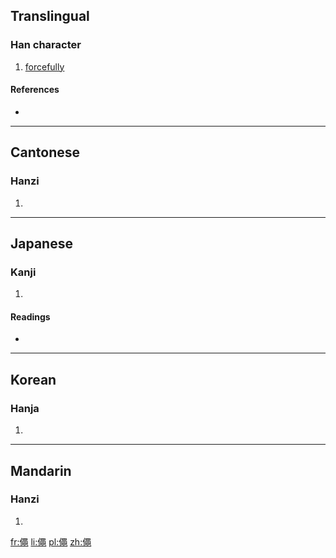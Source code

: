 ==Translingual==

===Han character===
{{Han char|rn=9|rad=人|as=13|sn=15|four=2721<sub>7</sub>|canj=人口X山 (ORXU)|ids=⿰[[亻]][[黽]]}}

# [[forcefully]]

====References====
* {{Han ref|kx=0118.070|dkj=01159|dj=0250.180|hdz=10224.140|uh=50F6|ud=20726|bh=E4EC|bd=58604}}

----

==Cantonese==

===Hanzi===
{{yue-hanzi|jyut=|y=[[man5]]}}

# {{defn|lang=yue|sort=人13}}

----

==Japanese==

===Kanji===
{{ja-kanji|grade=|rs=人13}}

# {{defn|lang=ja|sort=人13}}

====Readings====
* {{ja-readings|on=[[びん]] (bin), [[みん]] (min)|kun=[[つとめる]] (tsutomeru)}}

----

==Korean==

===Hanja===
{{ko-hanja|hangeul=민|rv=min|mr=min}}

# {{defn|lang=ko|sort=人13}}

----

==Mandarin==

===Hanzi===
{{cmn-hanzi|pin=[[mǐn]] ([[min3]])|wg=[[min3|min<sup>3</sup>]]}}

# {{defn|lang=cmn|sort=人13}}

[[fr:僶]]
[[li:僶]]
[[pl:僶]]
[[zh:僶]]